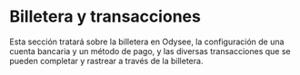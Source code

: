 # Billetera y transacciones

Esta sección tratará sobre la billetera en Odysee, la configuración de una cuenta bancaria y un método de pago, y las diversas transacciones que se pueden completar y rastrear a través de la billetera.

<CategoryCards/>
